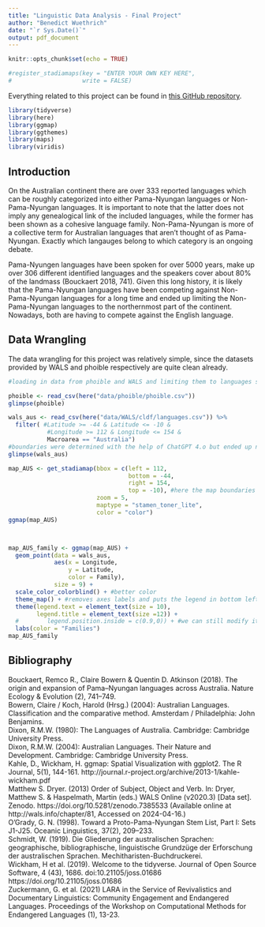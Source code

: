 ```yaml
---
title: "Linguistic Data Analysis - Final Project"
author: "Benedict Wuethrich"
date: "`r Sys.Date()`"
output: pdf_document
---
```


```r
knitr::opts_chunk$set(echo = TRUE)

#register_stadiamaps(key = "ENTER YOUR OWN KEY HERE",
#                    write = FALSE)
```


Everything related to this project can be found in [this GitHub repository](https://github.com/BendixY/LDAR-FP-BW).

```r

library(tidyverse)
library(here)
library(ggmap)
library(ggthemes)
library(maps)
library(viridis)
```
## Introduction
On the Australian continent there are over 333 reported languages which can be roughly categorized into either Pama-Nyungan languages or Non-Pama-Nyungan languages. It is important to note that the latter does not imply any genealogical link of the included languages, while the former has been shown as a cohesive language family. Non-Pama-Nyungan is more of a collective term for Australian languages that aren't thought of as Pama-Nyungan. Exactly which langauges belong to which category is an ongoing debate.

Pama-Nyungen languages have been spoken for over 5000 years, make up over 306 different identified languages and the speakers cover about 80% of the landmass (Bouckaert 2018, 741). Given this long history, it is likely that the Pama-Nyungan languages have been competing against Non-Pama-Nyungan languages for a long time and ended up limiting the Non-Pama-Nyungan languages to the northernmost part of the continent. Nowadays, both are having to compete against the English language.


## Data Wrangling
The data wrangling for this project was relatively simple, since the datasets provided by WALS and phoible respectively are quite clean already. 
```r
#loading in data from phoible and WALS and limiting them to languages spoken in Australia

phoible <- read_csv(here("data/phoible/phoible.csv")) 
glimpse(phoible)

wals_aus <- read_csv(here("data/WALS/cldf/languages.csv")) %>% 
  filter( #Latitude >= -44 & Latitude <= -10 & 
           #Longitude >= 112 & Longitude <= 154 &
           Macroarea == "Australia")
#boundaries were determined with the help of ChatGPT 4.o but ended up not being helpful enough. i left the code in in case i might need it at another time
glimpse(wals_aus)
```

```r

map_AUS <- get_stadiamap(bbox = c(left = 112, 
                                  bottom = -44,
                                  right = 154,
                                  top = -10), #here the map boundaries given by ChatGPT earlier came in handy again
                         zoom = 5,
                         maptype = "stamen_toner_lite",
                         color = "color")
ggmap(map_AUS)



map_AUS_family <- ggmap(map_AUS) +
  geom_point(data = wals_aus,
             aes(x = Longitude,
                 y = Latitude,
                 color = Family),
             size = 9) +
  scale_color_colorblind() + #better color
  theme_map() + #removes axes labels and puts the legend in bottom left corner of map
  theme(legend.text = element_text(size = 10),
        legend.title = element_text(size =12)) +
  #        legend.position.inside = c(0.9,0)) + #we can still modify it to our liking 
  labs(color = "Families")
map_AUS_family

```


## Bibliography

Bouckaert, Remco R., Claire Bowern & Quentin D. Atkinson (2018). The origin and expansion of Pama–Nyungan languages across Australia. Nature Ecology & Evolution (2), 741–749.  
Bowern, Claire / Koch, Harold (Hrsg.) (2004): Australian Languages. Classification and the comparative method. Amsterdam / Philadelphia: John Benjamins.  
Dixon, R.M.W. (1980): The Languages of Australia. Cambridge: Cambridge University Press.  
Dixon, R.M.W. (2004): Australian Languages. Their Nature and Development. Cambridge: Cambridge University Press.  
Kahle, D., Wickham, H. ggmap: Spatial Visualization with ggplot2. The R Journal, 5(1), 144-161. http://journal.r-project.org/archive/2013-1/kahle-wickham.pdf  
Matthew S. Dryer. (2013) Order of Subject, Object and Verb. In: Dryer, Matthew S. & Haspelmath, Martin (eds.) WALS Online (v2020.3) [Data set]. Zenodo. https://doi.org/10.5281/zenodo.7385533 (Available online at http://wals.info/chapter/81, Accessed on 2024-04-16.)  
O’Grady, G. N. (1998). Toward a Proto-Pama-Nyungan Stem List, Part I: Sets J1-J25. Oceanic Linguistics, 37(2), 209–233.  
Schmidt, W. (1919). Die Gliederung der australischen Sprachen: geographische, bibliographische, linguistische Grundzüge der Erforschung der australischen Sprachen. Mechitharisten-Buchdruckerei.  
Wickham, H et al. (2019). Welcome to the tidyverse. Journal of Open Source Software,  4 (43), 1686. doi:10.21105/joss.01686 https://doi.org/10.21105/joss.01686  
Zuckermann, G. et al. (2021) LARA in the Service of Revivalistics and Documentary Linguistics: Community Engagement and Endangered Languages. Proceedings of the Workshop on Computational Methods for Endangered Languages (1), 13-23.  


